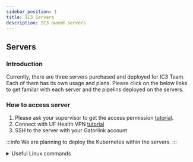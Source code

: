 ```yaml
---
sidebar_position: 1
title: IC3 Servers
description: IC3 owned servers
---
```



## Servers

### Introduction
Currently, there are three servers purchased and deployed for IC3 Team.<br />
Each of them has its own usage and plans. Please click on the below links to get familar with each server and the pipelins deployed on the servers.

<ServerCards /> 

### How to access server

1. Please ask your supervisor to get the access permission [tutorial](../tutorials/For%20PI/Accesses.mdx).
2. Connect with UF Health VPN [tutorial](../tutorials/For%20Members/connectWithUFHealthVPN.mdx)
3. SSH to the server with your Gatorlink account

:::info
We are planning to deploy the Kubernetes within the servers.
:::


<details>
<summary> Useful Linux commands</summary>

* Find CPU information: `lscpu`
* Find OS information: `lsb_release -a`
* Find CPU Model info: `cat /proc/cpuinfo | grep 'model name' | uniq`
* Find GPU information: `nvidia-smi -L`
* Find RAM information: `free -g -t -o`
* Find Disk information: `lsblk -d -o name,rota,size`
> rota:1, HDD; rota:0, SSD

</details>